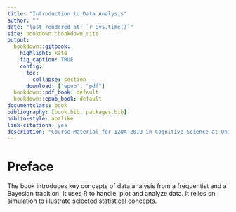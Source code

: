 ```yaml
--- 
title: "Introduction to Data Analysis"
author: ""
date: "last rendered at: `r Sys.time()`"
site: bookdown::bookdown_site
output:
  bookdown::gitbook:
    highlight: kate
    fig_caption: TRUE
    config:
      toc:
        collapse: section
      download: ["epub", "pdf"]
  bookdown::pdf_book: default
  bookdown::epub_book: default
documentclass: book
bibliography: [book.bib, packages.bib]
biblio-style: apalike
link-citations: yes
description: "Course Material for I2DA-2019 in Cognitive Science at University Osnabrück"
---
```


# Preface

The book introduces key concepts of data analysis from a frequentist and a Bayesian tradition. It uses R to handle, plot and analyze data. It relies on simulation to illustrate selected statistical concepts.
